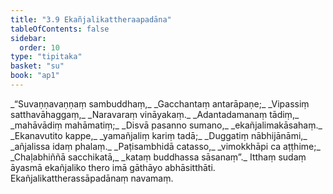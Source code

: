 ```yaml
---
title: "3.9 Ekañjalikattheraapadāna"
tableOfContents: false
sidebar:
  order: 10
type: "tipitaka"
basket: "su"
book: "ap1"
---
```



<DynamicBreadcrumb />

<Division number="180" book="ap1">

<Paragraph number="1055" type="verses" book="ap1">
_“Suvaṇṇavaṇṇaṃ sambuddhaṃ,_  
_Gacchantaṃ antarāpaṇe;_  
_Vipassiṃ satthavāhaggaṃ,_  
_Naravaraṃ vināyakaṃ._  

</Paragraph>

</Division>
<Division number="181" book="ap1">

<Paragraph number="1056" type="verses" book="ap1">
_Adantadamanaṃ tādiṃ,_  
_mahāvādiṃ mahāmatiṃ;_  
_Disvā pasanno sumano,_  
_ekañjalimakāsahaṃ._  

</Paragraph>

</Division>
<Division number="182" book="ap1">

<Paragraph number="1057" type="verses" book="ap1">
_Ekanavutito kappe,_  
_yamañjaliṃ kariṃ tadā;_  
_Duggatiṃ nābhijānāmi,_  
_añjalissa idaṃ phalaṃ._  

</Paragraph>

</Division>
<Division number="183" book="ap1">

<Paragraph number="1058" type="verses" book="ap1">
_Paṭisambhidā catasso,_  
_vimokkhāpi ca aṭṭhime;_  
_Chaḷabhiññā sacchikatā,_  
_kataṃ buddhassa sāsanaṃ”._  

</Paragraph>

<Paragraph number="1059" book="ap1">
Itthaṃ sudaṃ āyasmā ekañjaliko thero imā gāthāyo abhāsitthāti.

</Paragraph>
</Division>

<Paragraph number="1060" type="center" book="ap1">
Ekañjalikattherassāpadānaṃ navamaṃ.
</Paragraph>